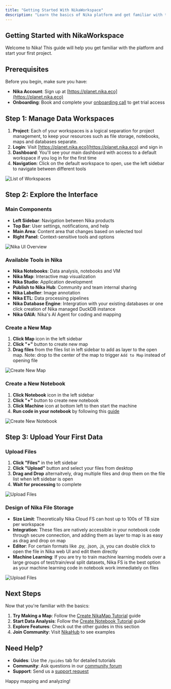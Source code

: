 ```yaml
---
title: "Getting Started With NikaWorkspace"
description: "Learn the basics of Nika platform and get familiar with the interface"
---
```


## Getting Started with NikaWorkspace

Welcome to Nika! This guide will help you get familiar with the platform and start your first project.

## Prerequisites

Before you begin, make sure you have:
- **Nika Account**: Sign up at [https://planet.nika.eco](https://planet.nika.eco)
- **Onboarding**: Book and complete your [onboarding call](https://cal.com/dianaong/30-minute-consultation) to get trial access

## Step 1: Manage Data Workspaces

1. **Project**: Each of your workspaces is a logical separation for project management, to keep your resources such as file storage, notebooks, maps and databases separate.
2. **Login**: Visit [https://planet.nika.eco](https://planet.nika.eco) and sign in
3. **Dashboard**: You'll see your main dashboard with access to a default workspace if you log in for the first time
4. **Navigation**: Click on the default workspace to open, use the left sidebar to navigate between different tools

![List of Workspaces](/guides/tutorials/getting-started-with-nikaworkspace-1.jpg)

## Step 2: Explore the Interface

### Main Components
- **Left Sidebar**: Navigation between Nika products
- **Top Bar**: User settings, notifications, and help
- **Main Area**: Content area that changes based on selected tool
- **Right Panel**: Context-sensitive tools and options

![Nika UI Overview](/guides/tutorials/getting-started-with-nikaworkspace-2.jpg)

### Available Tools in Nika
- **Nika Notebooks**: Data analysis, notebooks and VM
- **Nika Map**: Interactive map visualization
- **Nika Studio**: Application development
- **Publish to Nika Hub**: Community and team internal sharing
- **Nika Labeller**: Image annotation
- **Nika ETL**: Data processing pipelines
- **Nika Database Engine**: Intergration with your existing databases or one click creation of Nika managed DuckDB instance
- **Nika GAIA**: Nika's AI Agent for coding and mapping

### Create a New Map 
1. **Click Map** icon in the left sidebar
2. **Click "+"** button to create new map
3. **Drag files** from the files list in left sidebar to add as layer to the open map. Note: drop to the center of the map to trigger `Add to Map` instead of opening file

![Create New Map](/guides/become-map-expert/add-layers-to-map-2.gif)

### Create a New Notebook
1. **Click Notebook** icon in the left sidebar
2. **Click "+"** button to create new notebook
3. **Click Machine** icon at bottom left to then start the machine
4. **Run code in your notebook** by following this [guide](/guides/data-analysis/run-code-in-notebook)

![Create New Notebook](/guides/data-analysis/create-your-first-notebook-1.jpg)

## Step 3: Upload Your First Data

### Upload Files
1. **Click "Files"** in the left sidebar
2. **Click "Upload"** button and select your files from desktop
3. **Drag and Drop** alternaitvely, drag multiple files and drop them on the file list when left sidebar is open
4. **Wait for processing** to complete

![Upload Files](/guides/tutorials/getting-started-with-nikaworkspace-3.gif)

### Design of Nika File Storage
- **Size Limit**: Theoretically Nika Cloud FS can host up to 100s of TB size per workspace
- **Integration**: These files are natively accessible in your notebook code through secure connection, and adding them as layer to map is as easy as drag and drop on map
- **Editor**: For certain formats like .py, .json, .js, you can double click to open the file in Nika web UI and edit them directly
- **Machine Learning**: If you are try to train machine learning models over a large groups of test/train/eval split datasets, Nika FS is the best option as your machine learning code in notebook work immediately on files

![Upload Files](/guides/tutorials/getting-started-with-nikaworkspace-4.avif)

## Next Steps

Now that you're familiar with the basics:

1. **Try Making a Map**: Follow the [Create NikaMap Tutorial](/guides/tutorials/map-visualization) guide
2. **Start Data Analysis**: Follow the [Create Notebook Tutorial](/guides/tutorials/geospatial-analysis) guide
3. **Explore Features**: Check out the other guides in this section
4. **Join Community**: Visit [NikaHub](https://planet.nika.eco/en/hub) to see examples

## Need Help?

- **Guides**: Use the `/guides` tab for detailed tutorials
- **Community**: Ask questions in our [community forum](https://github.com/orgs/NikaEco/discussions)
- **Support**: Send us a [support request](/support)

Happy mapping and analyzing! 